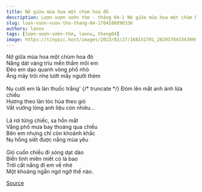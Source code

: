 ```yaml
---
title: Nở giữa mùa hoa một chùm hoa đỏ
description: Lượn vượn vườn thơ - tháng 04-1 Nở giữa mùa hoa một chùm hoa đỏ Nắng dát vàng trìu mến thắm môi em 
slug: luon-vuon-vuon-tho-thang-04-1704188090336
authors: lannu
tags: [lượn-vượn-vườn-thơ, lannu, thang04]
image: https://tinypic.host/images/2023/02/27/168151701_282937843343090_2570281506069366009_n.th.jpg
---
```


Nở giữa mùa hoa một chùm hoa đỏ\
Nắng dát vàng trìu mến thắm môi em \
Đèo em dạo quanh vòng phố nhỏ\
Áng mây trôi nhẹ lướt mấy người thèm\
\
Nụ cười em là làn thuốc trắng'
{/* truncate */}
Đóm lên mắt anh ánh lửa chiều\
Hương theo làn tóc hùa theo gió\
Vất vưởng lòng anh liệu còn nhiêu...\
\
Lá rơi từng chiếc, sa hồn mắt\
Vắng phố mưa bay thoáng qua chiều\
Bên em nhưng chỉ còn khoảnh khắc\
Nụ hồng siết được nắng mùa yêu\
\
Gió cuốn chiều đi sóng dạt dào\
Biển tình miên miết có là bao\
Trời cất nắng đi em về nhé\
Một khoảng ngẩn ngơ ngỡ thế nào.

[Source](https://www.facebook.com/ape.poem/posts/pfbid0ctDH1NgW2xFJVCAW37fxdabTPgTPbFNn9GdUebCZ4FziqRML8hwe3pzwDw8ikbfxl)
